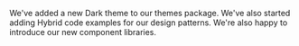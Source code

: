 We've added a new Dark theme to our themes package. We've also started adding Hybrid code examples for our design patterns. We're also happy to introduce our new component libraries.